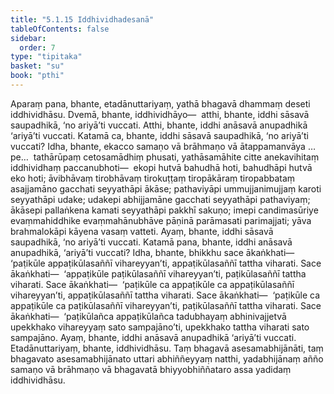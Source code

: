 ```yaml
---
title: "5.1.15 Iddhividhadesanā"
tableOfContents: false
sidebar:
  order: 7
type: "tipitaka"
basket: "su"
book: "pthi"
---
```



<DynamicBreadcrumb />

<Division number="159" book="pthi" bookNo="8" page="93">

<Paragraph number="322" book="pthi">
Aparaṃ pana, bhante, etadānuttariyaṃ, yathā bhagavā dhammaṃ deseti iddhividhāsu. Dvemā, bhante, iddhividhāyo—  atthi, bhante, iddhi sāsavā saupadhikā, ‘no ariyā’ti vuccati. Atthi, bhante, iddhi anāsavā anupadhikā ‘ariyā’ti vuccati. Katamā ca, bhante, iddhi sāsavā saupadhikā, ‘no ariyā’ti vuccati? Idha, bhante, ekacco samaṇo vā brāhmaṇo vā ātappamanvāya …pe…  tathārūpaṃ cetosamādhiṃ phusati, yathāsamāhite citte anekavihitaṃ iddhividhaṃ paccanubhoti—  ekopi hutvā bahudhā hoti, bahudhāpi hutvā eko hoti; āvibhāvaṃ tirobhāvaṃ tirokuṭṭaṃ tiropākāraṃ tiropabbataṃ asajjamāno gacchati seyyathāpi ākāse; pathaviyāpi ummujjanimujjaṃ karoti seyyathāpi udake; udakepi abhijjamāne gacchati seyyathāpi pathaviyaṃ; ākāsepi pallaṅkena kamati seyyathāpi pakkhī sakuṇo; imepi candimasūriye evaṃmahiddhike evaṃmahānubhāve pāṇinā parāmasati parimajjati; yāva brahmalokāpi kāyena vasaṃ vatteti. Ayaṃ, bhante, iddhi sāsavā saupadhikā, ‘no ariyā’ti vuccati.
</Paragraph>

<Paragraph number="323" book="pthi">
Katamā pana, bhante, iddhi anāsavā anupadhikā, ‘ariyā’ti vuccati? Idha, bhante, bhikkhu sace ākaṅkhati—  ‘paṭikūle appaṭikūlasaññī vihareyyan’ti, appaṭikūlasaññī tattha viharati. Sace ākaṅkhati—  ‘appaṭikūle paṭikūlasaññī vihareyyan’ti, paṭikūlasaññī tattha viharati. Sace ākaṅkhati—  ‘paṭikūle ca appaṭikūle ca appaṭikūlasaññī vihareyyan’ti, appaṭikūlasaññī tattha viharati. Sace ākaṅkhati—  ‘paṭikūle ca appaṭikūle ca paṭikūlasaññī vihareyyan’ti, paṭikūlasaññī tattha viharati. Sace ākaṅkhati—  ‘paṭikūlañca appaṭikūlañca tadubhayaṃ abhinivajjetvā upekkhako vihareyyaṃ sato sampajāno’ti, upekkhako tattha viharati sato sampajāno. Ayaṃ, bhante, iddhi anāsavā anupadhikā ‘ariyā’ti vuccati. Etadānuttariyaṃ, bhante, iddhividhāsu. Taṃ bhagavā asesamabhijānāti, taṃ bhagavato asesamabhijānato uttari abhiññeyyaṃ natthi, yadabhijānaṃ añño samaṇo vā brāhmaṇo vā bhagavatā bhiyyobhiññataro assa yadidaṃ iddhividhāsu.
</Paragraph>
</Division>